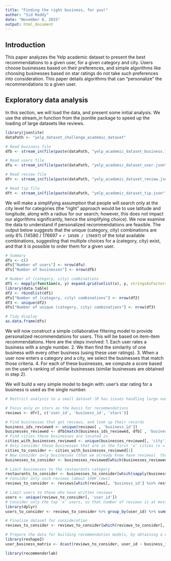 ```yaml
---
title: "Finding the right business, for you!"
author: "Sid Reddy"
date: "November 8, 2015"
output: html_document
---
```


## Introduction

This paper analyzes the Yelp academic dataset to present the best recommendations to a given user, for a given category and city. Users choose businesses based on their preferences, and simple algorithms like choosing businesses based on star ratings do not take such preferences into consideration. This paper details algorithms that can "personalize" the recommendations to a given user.  

## Exploratory data analysis
In this section, we will load the data, and present some initial analysis. We use the stream_in function from the jsonlite package to speed up the loading of large datasets like reviews. 

```r
library(jsonlite)
dataPath <- "yelp_dataset_challenge_academic_dataset"

# Read business file
dfb <- stream_in(file(paste(dataPath, "yelp_academic_dataset_business.json", sep = '/')), verbose = FALSE)

# Read users file
dfu <- stream_in(file(paste(dataPath, "yelp_academic_dataset_user.json", sep = '/')), verbose = FALSE)

# Read review file
dfr <- stream_in(file(paste(dataPath, "yelp_academic_dataset_review.json", sep = '/')), verbose = FALSE)

# Read tip file 
dft <- stream_in(file(paste(dataPath, "yelp_academic_dataset_tip.json", sep = '/')), verbose = FALSE)
```

We will make a simplifying assumption that people will search only at the city level for categories (the "right" approach would be to use latitude and longitude, along with a radius for our search; however, this does not impact our algorithms significantly, hence the simplifying choice). We now examine the data to understand if personalized recommendations are feasible. The output below suggests that the unique (category, city) combinations are only 8% (14580 / 176697 = `r 14580 / 176697`) of the total available combinations, suggesting that multiple choices for a (category, city) exist, and that it is possible to order them for a given user.

```r
# Summary
dfs <- c()
dfs["Number of users"] <- nrow(dfu)
dfs["Number of businesses"] <- nrow(dfb)

# Number of (category, city) combinations
df1 <- mapply(function(x, y) expand.grid(unlist(x), y, stringsAsFactors = FALSE),  dfb[, 'categories'], dfb[, 'city'], SIMPLIFY = FALSE)
library(data.table)
df2 <- rbindlist(df1)
dfs["Number of (category, city) combinations"] <- nrow(df2)
df3 <- unique(df2)
dfs["Number of unique (category, city) combinations"] <- nrow(df3)

# Tidy display
as.data.frame(dfs)
```

We will now construct a simple collaborative filtering model to provide personalized recommendations for users. This will be based on item-item recommendations. Here are the steps involved:
1. Each user rates a business with a single number. 
2. We then find the similarity of one business with every other business (using these user ratings). 
3. When a user now enters a category and a city, we select the businesses that match those criteria. 
4. For each of these businesses, we compute a score based on the user's ranking of similar businesses (similar businesses are obtained in step 2).

We will build a very simple model to begin with: user's star rating for a business is used as the single number. 

```r
# Restrict analysis to a small dataset (R has issues handling large number of rows; for example, dcast in reshape2 barfs even for 100K rows)

# Focus only on stars as the basis for recommendations 
reviews <- dfr[, c('user_id', 'business_id', 'stars')] 

# Find businesses that got reviews, and look up their records
business_ids_reviewed <- unique(reviews[ , 'business_id'])
businesses_reviewed <- dfb[match(business_ids_reviewed, dfb[ , 'business_id']), ]
# Find cities these businesses are located in
cities_with_businesses_reviewed <- unique(businesses_reviewed[, 'city'])
# Only consider those businesses that are in the first 'x' cities (x = 1 here)
cities_to_consider <- cities_with_businesses_reviewed[1]
# Now consider only businesses (that we already know have reviews)  that are in such cities
businesses_to_consider <- businesses_reviewed[which(businesses_reviewed[, 'city'] %in% cities_to_consider), ]

# Limit businesses to the restaurants category
restaurants_to_consider <- businesses_to_consider[which(sapply(businesses_to_consider$categories, function(x) "Restaurants" %in% x)), ]
# Consider only such reviews (about 140K rows)
reviews_to_consider <- reviews[which(reviews[, 'business_id'] %in% restaurants_to_consider[ , 'business_id']), ]

# Limit users to those who have written reviews
users <- unique(reviews_to_consider[, 'user_id'])
# Consider only the top 'x' users, so that number of reviews is at most 10000
library(dplyr)
users_to_consider <- reviews_to_consider %>% group_by(user_id) %>% summarize(count = n()) %>% arrange(desc(count)) %>% mutate(total_count = cumsum(count)) %>% filter(total_count < 100000) %>% select(user_id)

# Finalize dataset for consideration
reviews_to_consider <- reviews_to_consider[which(reviews_to_consider[, 'user_id'] %in% users_to_consider[, 'user_id']), ]

# Prepare the data for building recommendation models, by obtaining a user-item matrix (item here is business)
library(reshape2)
user_business_matrix <- dcast(reviews_to_consider, user_id ~ business_id, fun.aggregate = mean)
```

```r
library(recommenderlab)


```